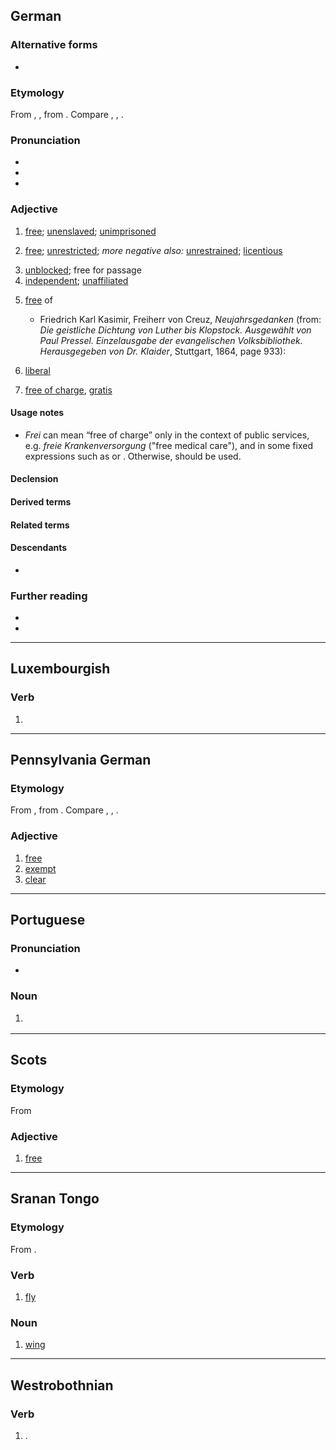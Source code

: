 {{also|-frei|Frei|freí|fréi}}
==German==

===Alternative forms===
* {{alter|de|frey||obsolete}}

===Etymology===
{{dercat|de|gem-pro|ine-pro|inh=1}}
From {{inh|de|gmh|vrî}}, {{inh|de|goh|frî}}, from {{inh|de|gmw-pro|*frī}}. Compare {{cog|nl|vrij}}, {{cog|en|free}}, {{cog|da|fri}}.

===Pronunciation===
* {{IPA|de|/fraɪ̯/}}
* {{audio|de|De-frei.ogg|Audio}}
* {{rhymes|de|aɪ̯|s=1}}

===Adjective===
{{de-adj|er|sten|sup2=freiesten}}

# [[free]]; [[unenslaved]]; [[unimprisoned]]
#: {{ant|de|unfrei}}
# [[free]]; [[unrestricted]]; ''more negative also:'' [[unrestrained]]; [[licentious]]
#: {{syn|de|ungezwungen|ungebunden}}
# [[unblocked]]; free for passage
# [[independent]]; [[unaffiliated]]
# {{lb|de|with {{m|de|von}}}} [[free]] of {{gloss|not containing or unaffected by}}
#* Friedrich Karl Kasimir, Freiherr von Creuz, ''Neujahrsgedanken'' (from: ''Die geistliche Dichtung von Luther bis Klopstock. Ausgewählt von Paul Pressel. Einzelausgabe der evangelischen Volksbibliothek. Herausgegeben von Dr. Klaider'', Stuttgart, 1864, page 933):
#*: {{quote|de|Wer schläft und ist von Sorgen '''freier'''?<br /> Der Tod belauscht die stille Nacht<br /> So wie des Nilstroms Ungeheuer<br /> Des Ufers Schilf unsicher macht.}}
# {{lb|de|not freely applicable}} [[liberal]]
#: {{syn|de|liberal|freiheitlich}}
# {{lb|de|not freely applicable; see usage notes}} [[free of charge]], [[gratis]]
#: {{syn|de|kostenlos|gratis}}

====Usage notes====
* ''Frei'' can mean “free of charge” only in the context of public services, e.g. ''freie Krankenversorgung'' ("free medical care"), and in some fixed expressions such as {{m|de|Freibier|t=free beer}} or {{m|de|freie Kost und Logis|t=free board and lodge}}. Otherwise,  {{m|de|kostenlos}} should be used.

====Declension====
{{de-decl-adj|frei|freier|freist|sup2=freiest}}

====Derived terms====
{{der3|de
|freilich
|freimütig
|freiwillig
|Freiheit
|befreien
|frei Haus
}}

====Related terms====
{{rel3|de
|akzentfrei
|asbestfrei
|atomfrei
|atomwaffenfrei
|autofrei
|alkoholfrei
|angstfrei
|ausländerfrei
|bleifrei
|drogenfrei
|einwandfrei
|faltenfrei
|fehlerfrei
|gebührenfrei
|gemeinfrei
|judenfrei
|jugendfrei
|keimfrei
|nikotinfrei
|rauchfrei
|schadstofffrei
|schulfrei
|schmerzfrei
|sinnfrei
|sorgenfrei
|spaßfrei
|spesenfrei
|staubfrei
|straffrei
|stressfrei
|symptomfrei
|vogelfrei
|wertfrei
|zollfrei 
|zuckerfrei 
|Freibrief
|Freigabe
|Freigang
|Freihandel
|Freikauf
|Freizeit
}}

====Descendants====
* {{desc|ro|frai|bor=1}}

===Further reading===
* {{R:Duden}}
* {{R:DWDS}}
----

==Luxembourgish==

===Verb===
{{head|lb|verb form}}

# {{inflection of|lb|freien||2|s|imp}}

----

==Pennsylvania German==

===Etymology===
{{dercat|pdc|gmw-pro|gem-pro|ine-pro|inh=3}}
From {{inh|pdc|gmh|vrī}}, from {{inh|pdc|goh|frī}}. Compare {{cog|de|frei}}, {{cog|nl|vrij}}, {{cog|en|free}}.

===Adjective===
{{head|pdc|adjective}}

# [[free]]
# [[exempt]]
# [[clear]]

----

==Portuguese==

===Pronunciation===
{{pt-IPA}}
* {{hyph|pt|frei}}

===Noun===
{{pt-noun|m}}

# {{alternative form of|pt|freire}}
#: {{ux|pt|'''Frei''' Luís de Sousa|translation='''Brother''' Luís de Sousa.}}

----

==Scots==

===Etymology===
From {{inh|sco|ang|frēo}}

===Adjective===
{{sco-adj|freier|freiist}}

# {{lb|sco|South Scots|archaic}} [[free]]

----

==Sranan Tongo==

===Etymology===
From {{der|srn|en|fly}}.

===Verb===
{{head|srn|verb}}

# [[fly]]

===Noun===
{{head|srn|noun}}

# [[wing]]

----

==Westrobothnian==

===Verb===
{{head|gmq-bot|verb}}

# {{alternative spelling of|gmq-bot|frij}}.
